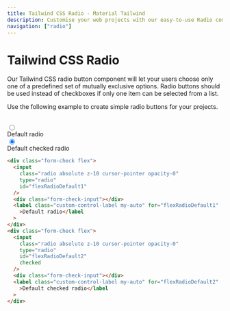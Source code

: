 ```yaml
---
title: Tailwind CSS Radio - Material Tailwind
description: Customise your web projects with our easy-to-use Radio component for Tailwind CSS using Material Design guidelines.
navigation: ["radio"]
---
```


# Tailwind CSS Radio

Our Tailwind CSS radio button component will let your users choose only one of a predefined set of mutually exclusive options. Radio buttons should be used instead of checkboxes if only one item can be selected from a list.

Use the following example to create simple radio buttons for your projects.

<br />

<ComponentDemo id="radio">
  <div className="text-left">
    <div className="form-check mb-4 flex">
      <input
        className="radio absolute z-10 cursor-pointer opacity-0"
        type="radio"
        id="flexRadioDefault1"
      />
      <div className="form-check-input"></div>
      <label
        className="custom-control-label my-auto cursor-pointer"
        for="flexRadioDefault1"
      >
        Default radio
      </label>
    </div>
    <div className="form-check flex">
      <input
        className="radio absolute z-10 cursor-pointer opacity-0"
        type="radio"
        id="flexRadioDefault2"
        checked
      />
      <div className="form-check-input"></div>
      <label
        className="custom-control-label my-auto cursor-pointer"
        for="flexRadioDefault2"
      >
        Default checked radio
      </label>
    </div>
  </div>
</ComponentDemo>

```html showLineNumbers
<div class="form-check flex">
  <input
    class="radio absolute z-10 cursor-pointer opacity-0"
    type="radio"
    id="flexRadioDefault1"
  />
  <div class="form-check-input"></div>
  <label class="custom-control-label my-auto" for="flexRadioDefault1"
    >Default radio</label
  >
</div>
<div class="form-check flex">
  <input
    class="radio absolute z-10 cursor-pointer opacity-0"
    type="radio"
    id="flexRadioDefault2"
    checked
  />
  <div class="form-check-input"></div>
  <label class="custom-control-label my-auto" for="flexRadioDefault2"
    >Default checked radio</label
  >
</div>
```
